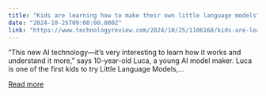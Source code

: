 ```yaml
---
title: "Kids are learning how to make their own little language models"
date: "2024-10-25T09:00:00.000Z"
link: "https://www.technologyreview.com/2024/10/25/1106168/kids-are-learning-how-to-make-their-own-little-language-models/"
---
```


“This new AI technology—it’s very interesting to learn how it works and understand it more,” says 10-year-old Luca, a young AI model maker. Luca is one of the first kids to try Little Language Models,...

[Read more](https://www.technologyreview.com/2024/10/25/1106168/kids-are-learning-how-to-make-their-own-little-language-models/)
